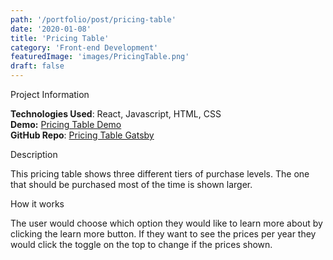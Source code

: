 ```yaml
---
path: '/portfolio/post/pricing-table'
date: '2020-01-08'
title: 'Pricing Table'
category: 'Front-end Development'
featuredImage: 'images/PricingTable.png'
draft: false
---
```



<SectionHeader>Project Information</SectionHeader>

**Technologies Used**: React, Javascript, HTML, CSS<br />
**Demo:** [Pricing Table Demo](https://examples.adamwebster.me/pricingtable)<br />
**GitHub Repo**: [Pricing Table Gatsby](https://github.com/adamwebster/react-tests/tree/master/src/pages/PricingTable/)

<SectionHeader>Description</SectionHeader>

This pricing table shows three different tiers of purchase levels. The one that should be purchased most of the time is shown larger.

<SectionHeader>How it works</SectionHeader>

The user would choose which option they would like to learn more about by clicking the learn more button. If they want to see the prices per year they would click the toggle on the top to change if the prices shown.